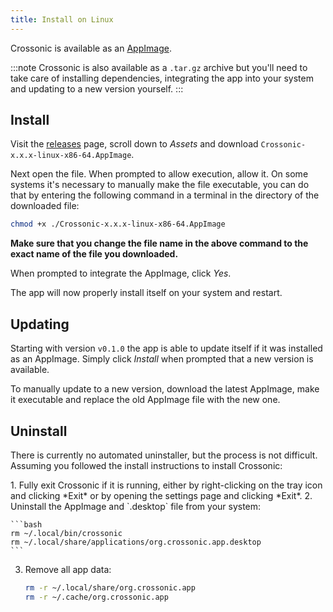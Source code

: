 ```yaml
---
title: Install on Linux
---
```



Crossonic is available as an [AppImage](https://github.com/juho05/crossonic/releases/latest).

:::note
Crossonic is also available as a `.tar.gz` archive but you'll need to take care of installing dependencies,
integrating the app into your system and updating to a new version yourself.
:::

## Install

Visit the [releases](https://github.com/juho05/crossonic/releases/latest) page, scroll down to *Assets* and download `Crossonic-x.x.x-linux-x86-64.AppImage`.

Next open the file. When prompted to allow execution, allow it. On some systems it's necessary to manually make the file executable, you can do that by entering the following
command in a terminal in the directory of the downloaded file:

```bash
chmod +x ./Crossonic-x.x.x-linux-x86-64.AppImage
```

**Make sure that you change the file name in the above command to the exact name of the file you downloaded.**

When prompted to integrate the AppImage, click *Yes*.

The app will now properly install itself on your system and restart.

## Updating

Starting with version `v0.1.0` the app is able to update itself if it was installed as an AppImage. Simply click *Install* when prompted
that a new version is available.

To manually update to a new version, download the latest AppImage, make it executable and replace the old AppImage file with the new one.

## Uninstall

There is currently no automated uninstaller, but the process is not difficult. Assuming you followed the install instructions to install Crossonic:

<Steps>
1. Fully exit Crossonic if it is running, either by right-clicking on the tray icon and clicking *Exit* or by opening the settings page and clicking *Exit*.
2. Uninstall the AppImage and `.desktop` file from your system:

    ```bash
    rm ~/.local/bin/crossonic
    rm ~/.local/share/applications/org.crossonic.app.desktop
    ```

3. Remove all app data:

    ```bash
    rm -r ~/.local/share/org.crossonic.app
    rm -r ~/.cache/org.crossonic.app
    ```

</Steps>